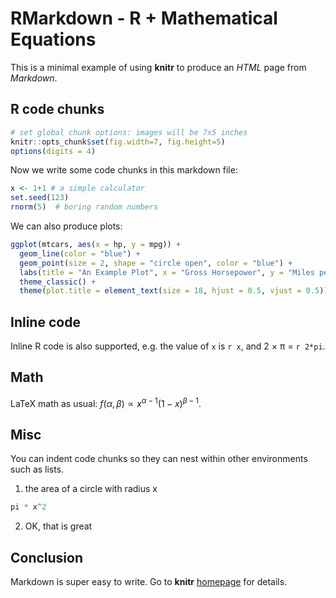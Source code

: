 # RMarkdown - R + Mathematical Equations

This is a minimal example of using **knitr** to produce an _HTML_ page from _Markdown_.

## R code chunks

```r
# set global chunk options: images will be 7x5 inches
knitr::opts_chunk$set(fig.width=7, fig.height=5)
options(digits = 4)
```

Now we write some code chunks in this markdown file:
  
```r
x <- 1+1 # a simple calculator
set.seed(123)
rnorm(5)  # boring random numbers
```

We can also produce plots:
  
```r
ggplot(mtcars, aes(x = hp, y = mpg)) + 
  geom_line(color = "blue") + 
  geom_point(size = 2, shape = "circle open", color = "blue") + 
  labs(title = "An Example Plot", x = "Gross Horsepower", y = "Miles per gallon", caption = "Source: xyz") +
  theme_classic() + 
  theme(plot.title = element_text(size = 18, hjust = 0.5, vjust = 0.5))
```

## Inline code

Inline R code is also supported, e.g. the value of `x` is `r x`, and 2 &times; &pi;
= `r 2*pi`.

## Math

LaTeX math as usual: $f(\alpha, \beta) \propto x^{\alpha-1}(1-x)^{\beta-1}$.

## Misc

You can indent code chunks so they can nest within other environments such as lists.

1. the area of a circle with radius x
```r
pi * x^2
```
2. OK, that is great

## Conclusion

Markdown is super easy to write. Go to **knitr** [homepage](https://yihui.name/knitr/) for details.
